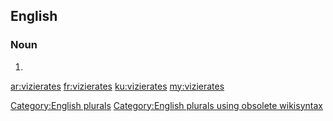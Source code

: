 ==English==

===Noun===
{{head|en}}

# {{plural of|vizierate}}

[[Category:English plurals]][[Category:English plurals using obsolete wikisyntax]]

[[ar:vizierates]]
[[fr:vizierates]]
[[ku:vizierates]]
[[my:vizierates]]
